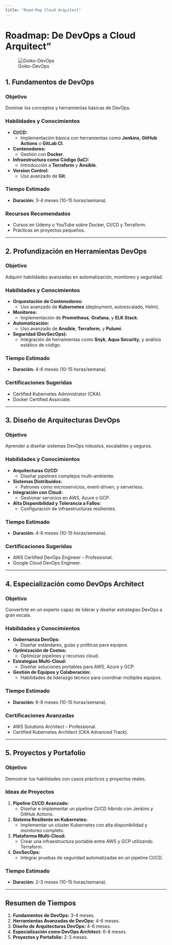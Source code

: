 ```yaml
---
title: "Road-Map Cloud Arquitect"
---
```


# Roadmap: De DevOps a Cloud Arquitect"

![Goiko-DevOps](https://raw.githubusercontent.com/borizSam/Photos/refs/heads/main/1733414377806.jpeg?token=GHSAT0AAAAAAC26QUDSFYOQ2K62VCHWHME4Z23NYGA)

## 1. Fundamentos de DevOps
### Objetivo
Dominar los conceptos y herramientas básicas de DevOps.

### Habilidades y Conocimientos
- **CI/CD:**
  - Implementación básica con herramientas como **Jenkins**, **GitHub Actions** o **GitLab CI**.
- **Contenedores:**
  - Gestión con **Docker**.
- **Infraestructura como Código (IaC):**
  - Introducción a **Terraform** y **Ansible**.
- **Version Control:**
  - Uso avanzado de **Git**.

### Tiempo Estimado
- **Duración:** 3-4 meses (10-15 horas/semana).

### Recursos Recomendados
- Cursos en Udemy o YouTube sobre Docker, CI/CD y Terraform.
- Prácticas en proyectos pequeños.

---

## 2. Profundización en Herramientas DevOps
### Objetivo
Adquirir habilidades avanzadas en automatización, monitoreo y seguridad.

### Habilidades y Conocimientos
- **Orquestación de Contenedores:**
  - Uso avanzado de **Kubernetes** (deployment, autoescalado, Helm).
- **Monitoreo:**
  - Implementación de **Prometheus**, **Grafana**, y **ELK Stack**.
- **Automatización:**
  - Uso avanzado de **Ansible**, **Terraform**, y **Pulumi**.
- **Seguridad (DevSecOps):**
  - Integración de herramientas como **Snyk**, **Aqua Security**, y análisis estático de código.

### Tiempo Estimado
- **Duración:** 4-6 meses (10-15 horas/semana).

### Certificaciones Sugeridas
- Certified Kubernetes Administrator (CKA).
- Docker Certified Associate.

---

## 3. Diseño de Arquitecturas DevOps
### Objetivo
Aprender a diseñar sistemas DevOps robustos, escalables y seguros.

### Habilidades y Conocimientos
- **Arquitecturas CI/CD:**
  - Diseñar pipelines complejos multi-ambiente.
- **Sistemas Distribuidos:**
  - Patrones como microservicios, event-driven, y serverless.
- **Integración con Cloud:**
  - Gestionar servicios en AWS, Azure o GCP.
- **Alta Disponibilidad y Tolerancia a Fallos:**
  - Configuración de infraestructuras resilientes.

### Tiempo Estimado
- **Duración:** 4-6 meses (10-15 horas/semana).

### Certificaciones Sugeridas
- AWS Certified DevOps Engineer – Professional.
- Google Cloud DevOps Engineer.

---

## 4. Especialización como DevOps Architect
### Objetivo
Convertirte en un experto capaz de liderar y diseñar estrategias DevOps a gran escala.

### Habilidades y Conocimientos
- **Gobernanza DevOps:**
  - Diseñar estándares, guías y políticas para equipos.
- **Optimización de Costos:**
  - Optimizar pipelines y recursos cloud.
- **Estrategias Multi-Cloud:**
  - Diseñar soluciones portables para AWS, Azure y GCP.
- **Gestión de Equipos y Colaboración:**
  - Habilidades de liderazgo técnico para coordinar múltiples equipos.

### Tiempo Estimado
- **Duración:** 6-8 meses (10-15 horas/semana).

### Certificaciones Avanzadas
- AWS Solutions Architect – Professional.
- Certified Kubernetes Architect (CKA Advanced Track).

---

## 5. Proyectos y Portafolio
### Objetivo
Demostrar tus habilidades con casos prácticos y proyectos reales.

### Ideas de Proyectos
1. **Pipeline CI/CD Avanzado:**
   - Diseñar e implementar un pipeline CI/CD híbrido con Jenkins y GitHub Actions.
2. **Sistema Resiliente en Kubernetes:**
   - Implementar un clúster Kubernetes con alta disponibilidad y monitoreo completo.
3. **Plataforma Multi-Cloud:**
   - Crear una infraestructura portable entre AWS y GCP utilizando Terraform.
4. **DevSecOps:** 
   - Integrar pruebas de seguridad automatizadas en un pipeline CI/CD.

### Tiempo Estimado
- **Duración:** 2-3 meses (10-15 horas/semana).

---

## Resumen de Tiempos
1. **Fundamentos de DevOps:** 3-4 meses.
2. **Herramientas Avanzadas de DevOps:** 4-6 meses.
3. **Diseño de Arquitecturas DevOps:** 4-6 meses.
4. **Especialización como DevOps Architect:** 6-8 meses.
5. **Proyectos y Portafolio:** 2-3 meses.

